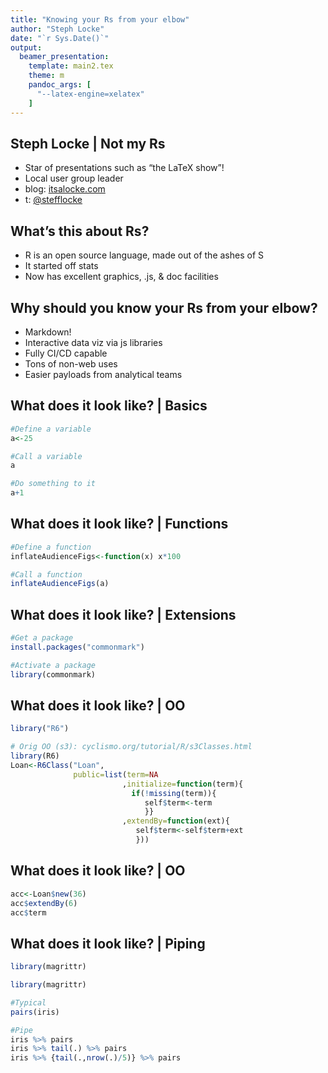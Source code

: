 ```yaml
---
title: "Knowing your Rs from your elbow"
author: "Steph Locke"
date: "`r Sys.Date()`"
output:
  beamer_presentation:
    template: main2.tex
    theme: m
    pandoc_args: [
      "--latex-engine=xelatex"
    ]
---
```


## Steph Locke | Not my Rs

- Star of presentations such as "the LaTeX show"!
- Local user group leader
- blog: [itsalocke.com](http://itsalocke.com)
- t: [\@stefflocke](http://twitter.com/stefflocke)

## What's this about Rs?
- R is an open source language, made out of the ashes of S
- It started off stats
- Now has excellent graphics, .js, & doc facilities

## Why should you know your Rs from your elbow?
- Markdown!
- Interactive data viz via js libraries
- Fully CI/CD capable
- Tons of non-web uses
- Easier payloads from analytical teams

## What does it look like? | Basics
```r
#Define a variable
a<-25

#Call a variable
a

#Do something to it
a+1
```

## What does it look like? | Functions
```r
#Define a function
inflateAudienceFigs<-function(x) x*100

#Call a function
inflateAudienceFigs(a)
```

## What does it look like? | Extensions
```r
#Get a package
install.packages("commonmark")

#Activate a package
library(commonmark)
```


## What does it look like? | OO
```r
library("R6")
```

```r
# Orig OO (s3): cyclismo.org/tutorial/R/s3Classes.html
library(R6)
Loan<-R6Class("Loan", 
              public=list(term=NA
                         ,initialize=function(term){
                           if(!missing(term)){ 
                              self$term<-term 
                              }} 
                         ,extendBy=function(ext){ 
                            self$term<-self$term+ext
                            }))
```

## What does it look like? | OO
```r
acc<-Loan$new(36)
acc$extendBy(6)
acc$term
```

## What does it look like? | Piping
```r
library(magrittr)
```

```r
library(magrittr)

#Typical
pairs(iris)

#Pipe
iris %>% pairs
iris %>% tail(.) %>% pairs
iris %>% {tail(.,nrow(.)/5)} %>% pairs
```